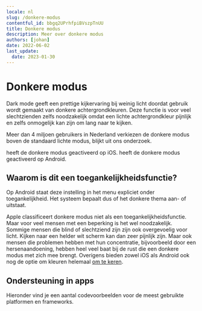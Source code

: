 ```yaml
---
locale: nl
slug: /donkere-modus
contentful_id: bbgq2UPrhfpiBVszpTnUU
title: Donkere modus
description: Meer over donkere modus
authors: [johan]
date: 2022-06-02
last_update:
  date: 2023-01-30
---
```


# Donkere modus

Dark mode geeft een prettige kijkervaring bij weinig licht doordat gebruik wordt gemaakt van donkere achtergrondkleuren. Deze functie is voor veel slechtzienden zelfs noodzakelijk omdat een lichte achtergrondkleur pijnlijk en zelfs onmogelijk kan zijn om lang naar te kijken.

Meer dan 4 miljoen gebruikers in Nederland verkiezen de donkere modus boven de standaard lichte modus, blijkt uit ons onderzoek.

<TwoColumnBlock>
  <LeftColumn>
    <ColumnRow>
      <PercentageBlock
        metrics={[
          { title: 'Donkere modus', key: 'ios-preference_ui_style-dark', isPercentage: true }
        ]}
        label="Meer over donkere modus"
        url="/nl/stats/donkere-modus">
        heeft de donkere modus geactiveerd op iOS.
      </PercentageBlock>
    </ColumnRow>
  </LeftColumn>
  <RightColumn>
    <ColumnRow>
      <PercentageBlock
        metrics={[
          { title: 'Donkere modus', key: 'android-preference_is_nightmode_enabled-true', isPercentage: true }
        ]}
        label="Meer over donkere modus"
        url="/nl/stats/donkere-modus">
        heeft de donkere modus geactiveerd op Android.
      </PercentageBlock>
    </ColumnRow>
  </RightColumn>
</TwoColumnBlock>

## Waarom is dit een toegankelijkheidsfunctie?

Op Android staat deze instelling in het menu expliciet onder toegankelijkheid. Het systeem bepaalt dus of het donkere thema aan- of uitstaat.

Apple classificeert donkere modus niet als een toegankelijkheidsfunctie. Maar voor veel mensen met een beperking is het wel noodzakelijk. Sommige mensen die blind of slechtziend zijn zijn ook overgevoelig voor licht. Kijken naar een helder wit scherm kan dan zeer pijnlijk zijn. Maar ook mensen die problemen hebben met hun concentratie, bijvoorbeeld door een hersenaandoening, hebben heel veel baat bij de rust die een donkere modus met zich mee brengt. Overigens bieden zowel iOS als Android ook nog de optie om kleuren helemaal [om te keren](/nl/stats/kleuren-omkeren).

<Quote
  quote="Ik probeer overprikkeling op mijn telefoon te verminderen."
  name="Colinda"
  image="/img/light/colinda.jpg"
  alt="Colinda"
  label="Lees het interview met Colinda"
  url="/nl/artikelen/colinda"
/>

## Ondersteuning in apps

Hieronder vind je een aantal codevoorbeelden voor de meest gebruikte platformen en frameworks.

<CodeSample id="screen-dark-mode" locale="nl"/>
